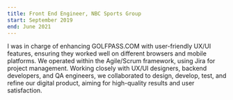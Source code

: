 ```yaml
---
title: Front End Engineer, NBC Sports Group
start: September 2019
end: June 2021
---
```


I was in charge of enhancing GOLFPASS.COM with user-friendly UX/UI features, ensuring they worked well on different browsers and mobile platforms. We operated within the Agile/Scrum framework, using Jira for project management. Working closely with UX/UI designers, backend developers, and QA engineers, we collaborated to design, develop, test, and refine our digital product, aiming for high-quality results and user satisfaction.
